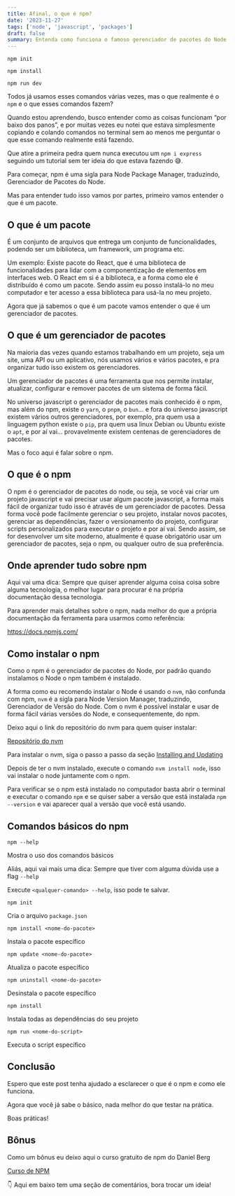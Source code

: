 ```yaml
---
title: Afinal, o que é npm?
date: '2023-11-27'
tags: ['node', 'javascript', 'packages']
draft: false
summary: Entenda como funciona o famoso gerenciador de pacotes do Node.js
---
```


`npm init`

`npm install`

`npm run dev`

Todos já usamos esses comandos várias vezes, mas o que realmente é o `npm` e o que esses comandos fazem?

Quando estou aprendendo, busco entender como as coisas funcionam “por baixo dos panos”, e por muitas vezes eu notei que estava simplesmente copiando e colando comandos no terminal sem ao menos me perguntar o que esse comando realmente está fazendo.

Que atire a primeira pedra quem nunca executou um `npm i express` seguindo um tutorial sem ter ideia do que estava fazendo 😅.

Para começar, npm é uma sigla para Node Package Manager, traduzindo, Gerenciador de Pacotes do Node.

Mas para entender tudo isso vamos por partes, primeiro vamos entender o que é um pacote.

## O que é um pacote

É um conjunto de arquivos que entrega um conjunto de funcionalidades, podendo ser um biblioteca, um framework, um programa etc.

Um exemplo: Existe pacote do React, que é uma biblioteca de funcionalidades para lidar com a componentização de elementos em interfaces web. O React em si é a biblioteca, e a forma como ele é distribuído é como um pacote. Sendo assim eu posso instalá-lo no meu computador e ter acesso a essa biblioteca para usá-la no meu projeto.

Agora que já sabemos o que é um pacote vamos entender o que é um gerenciador de pacotes.

## O que é um gerenciador de pacotes

Na maioria das vezes quando estamos trabalhando em um projeto, seja um site, uma API ou um aplicativo, nós usamos vários e vários pacotes, e pra organizar tudo isso existem os gerenciadores.

Um gerenciador de pacotes é uma ferramenta que nos permite instalar, atualizar, configurar e remover pacotes de um sistema de forma fácil.

No universo javascript o gerenciador de pacotes mais conhecido é o npm, mas além do npm, existe o `yarn`, o `pnpm`, o `bun`… e fora do universo javascript existem vários outros gerenciadores, por exemplo, pra quem usa a linguagem python existe o `pip`, pra quem usa linux Debian ou Ubuntu existe o `apt`, e por aí vai… provavelmente existem centenas de gerenciadores de pacotes.

Mas o foco aqui é falar sobre o npm.

## O que é o npm

O npm é o gerenciador de pacotes do node, ou seja, se você vai criar um projeto javascript e vai precisar usar algum pacote javascript, a forma mais fácil de organizar tudo isso é através de um gerenciador de pacotes. Dessa forma você pode facilmente gerenciar o seu projeto, instalar novos pacotes, gerenciar as dependências, fazer o versionamento do projeto, configurar scripts personalizados para executar o projeto e por aí vai. Sendo assim, se for desenvolver um site moderno, atualmente é quase obrigatório usar um gerenciador de pacotes, seja o npm, ou qualquer outro de sua preferência.

## Onde aprender tudo sobre npm

Aqui vai uma dica: Sempre que quiser aprender alguma coisa coisa sobre alguma tecnologia, o melhor lugar para procurar é na própria documentação dessa tecnologia.

Para aprender mais detalhes sobre o npm, nada melhor do que a própria documentação da ferramenta para usarmos como referência:

https://docs.npmjs.com/

## Como instalar o npm

Como o npm é o gerenciador de pacotes do Node, por padrão quando instalamos o Node o npm também é instalado.

A forma como eu recomendo instalar o Node é usando o `nvm`, não confunda com npm, `nvm` é a sigla para Node Version Manager, traduzindo, Gerenciador de Versão do Node. Com o nvm é possível instalar e usar de forma fácil várias versões do Node, e consequentemente, do npm.

Deixo aqui o link do repositório do nvm para quem quiser instalar:

[Repositório do nvm](https://github.com/nvm-sh/nvm)

Para instalar o nvm, siga o passo a passo da seção [Installing and Updating](https://github.com/nvm-sh/nvm#installing-and-updating)

Depois de ter o nvm instalado, execute o comando `nvm install node`, isso vai instalar o node juntamente com o npm.

Para verificar se o npm está instalado no computador basta abrir o terminal e executar o comando `npm` e se quiser saber a versão que está instalada `npm --version` e vai aparecer qual a versão que você está usando.

## Comandos básicos do npm

`npm --help`

Mostra o uso dos comandos básicos

Aliás, aqui vai mais uma dica: Sempre que tiver com alguma dúvida use a flag `--help`

Execute `<qualquer-comando> --help`, isso pode te salvar.

`npm init`

Cria o arquivo `package.json`

`npm install <nome-do-pacote>`

Instala o pacote específico

`npm update <nome-do-pacote>`

Atualiza o pacote específico

`npm uninstall <nome-do-pacote>`

Desinstala o pacote específico

`npm install`

Instala todas as dependências do seu projeto

`npm run <nome-do-script>`

Executa o script específico

## Conclusão

Espero que este post tenha ajudado a esclarecer o que é o npm e como ele funciona.

Agora que você já sabe o básico, nada melhor do que testar na prática.

Boas práticas!

## Bônus

Como um bônus eu deixo aqui o curso gratuito de npm do Daniel Berg

[Curso de NPM](https://www.youtube.com/playlist?list=PLbV6TI03ZWYVjruiKLeb3m2rEXeYsG6RQ)

👇 Aqui em baixo tem uma seção de comentários, bora trocar um ideia!
